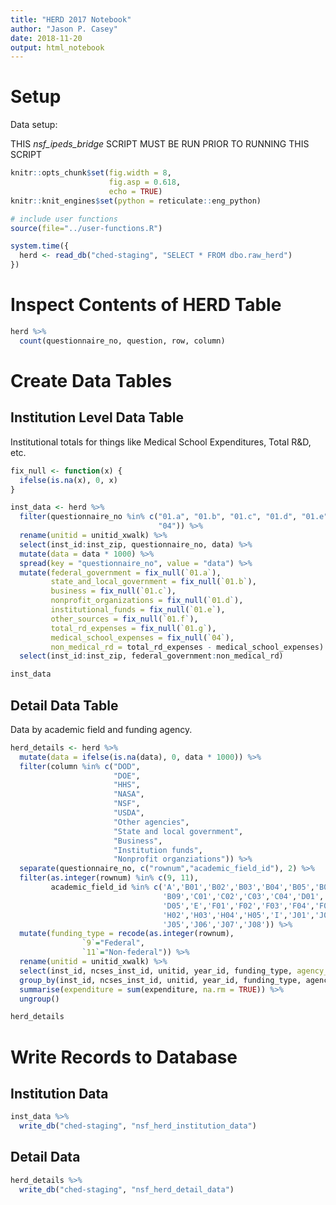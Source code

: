 ```yaml
---
title: "HERD 2017 Notebook"
author: "Jason P. Casey"
date: 2018-11-20
output: html_notebook
---
```


# Setup

Data setup:




THIS _nsf_ipeds_bridge_ SCRIPT MUST BE RUN PRIOR TO RUNNING THIS SCRIPT





```r
knitr::opts_chunk$set(fig.width = 8,
                      fig.asp = 0.618,
                      echo = TRUE)
knitr::knit_engines$set(python = reticulate::eng_python)

# include user functions
source(file="../user-functions.R")

system.time({
  herd <- read_db("ched-staging", "SELECT * FROM dbo.raw_herd")
})
```

# Inspect Contents of HERD Table

```r
herd %>%
  count(questionnaire_no, question, row, column)
```

# Create Data Tables

## Institution Level Data Table

Institutional totals for things like Medical School Expenditures, Total R&D, etc.

```r
fix_null <- function(x) {
  ifelse(is.na(x), 0, x)
}

inst_data <- herd %>%
  filter(questionnaire_no %in% c("01.a", "01.b", "01.c", "01.d", "01.e", "01.f", "01.g",
                                 "04")) %>%
  rename(unitid = unitid_xwalk) %>%
  select(inst_id:inst_zip, questionnaire_no, data) %>%
  mutate(data = data * 1000) %>%
  spread(key = "questionnaire_no", value = "data") %>%
  mutate(federal_government = fix_null(`01.a`),
         state_and_local_government = fix_null(`01.b`),
         business = fix_null(`01.c`),
         nonprofit_organizations = fix_null(`01.d`),
         institutional_funds = fix_null(`01.e`),
         other_sources = fix_null(`01.f`),
         total_rd_expenses = fix_null(`01.g`),
         medical_school_expenses = fix_null(`04`),
         non_medical_rd = total_rd_expenses - medical_school_expenses) %>%
  select(inst_id:inst_zip, federal_government:non_medical_rd)

inst_data
```

## Detail Data Table

Data by academic field and funding agency.

```r
herd_details <- herd %>%
  mutate(data = ifelse(is.na(data), 0, data * 1000)) %>%
  filter(column %in% c("DOD",
                       "DOE",
                       "HHS",
                       "NASA",
                       "NSF",
                       "USDA",
                       "Other agencies",
                       "State and local government",
                       "Business",
                       "Institution funds",
                       "Nonprofit organziations")) %>%
  separate(questionnaire_no, c("rownum","academic_field_id"), 2) %>%
  filter(as.integer(rownum) %in% c(9, 11),
         academic_field_id %in% c('A','B01','B02','B03','B04','B05','B06','B07','B08',
                                  'B09','C01','C02','C03','C04','D01','D02','D03','D04',
                                  'D05','E','F01','F02','F03','F04','F05','G','H01',
                                  'H02','H03','H04','H05','I','J01','J02','J03','J04',
                                  'J05','J06','J07','J08')) %>%
  mutate(funding_type = recode(as.integer(rownum),
                `9`="Federal",
                `11`="Non-federal")) %>%
  rename(unitid = unitid_xwalk) %>%
  select(inst_id, ncses_inst_id, unitid, year_id, funding_type, agency_id = column, academic_field_id, expenditure = data)  %>%
  group_by(inst_id, ncses_inst_id, unitid, year_id, funding_type, agency_id, academic_field_id) %>%
  summarise(expenditure = sum(expenditure, na.rm = TRUE)) %>%
  ungroup()

herd_details
```

# Write Records to Database

## Institution Data

```r
inst_data %>%
  write_db("ched-staging", "nsf_herd_institution_data")
```

## Detail Data

```r
herd_details %>%
  write_db("ched-staging", "nsf_herd_detail_data")
```



